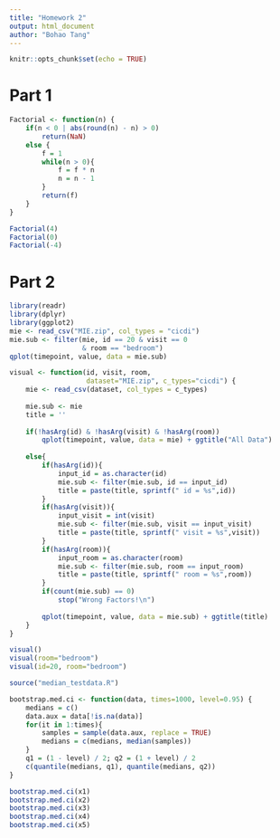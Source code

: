 ```yaml
---
title: "Homework 2"
output: html_document
author: "Bohao Tang"
---
```


```r
knitr::opts_chunk$set(echo = TRUE)
```

# Part 1
```r
Factorial <- function(n) {
    if(n < 0 | abs(round(n) - n) > 0)
        return(NaN)
    else {
        f = 1
        while(n > 0){
            f = f * n
            n = n - 1
        }
        return(f)
    }
}
```
```r
Factorial(4)
Factorial(0)
Factorial(-4)

```

# Part 2

```r
library(readr)
library(dplyr)
library(ggplot2)
mie <- read_csv("MIE.zip", col_types = "cicdi")
mie.sub <- filter(mie, id == 20 & visit == 0 
                  & room == "bedroom")
qplot(timepoint, value, data = mie.sub)
```
```r
visual <- function(id, visit, room, 
                   dataset="MIE.zip", c_types="cicdi") {
    mie <- read_csv(dataset, col_types = c_types)
    
    mie.sub <- mie
    title = ''
    
    if(!hasArg(id) & !hasArg(visit) & !hasArg(room)) 
        qplot(timepoint, value, data = mie) + ggtitle("All Data")
    
    else{
        if(hasArg(id)){
            input_id = as.character(id)
            mie.sub <- filter(mie.sub, id == input_id)
            title = paste(title, sprintf(" id = %s",id))
        }
        if(hasArg(visit)){
            input_visit = int(visit)
            mie.sub <- filter(mie.sub, visit == input_visit)
            title = paste(title, sprintf(" visit = %s",visit))
        }
        if(hasArg(room)){
            input_room = as.character(room)
            mie.sub <- filter(mie.sub, room == input_room)
            title = paste(title, sprintf(" room = %s",room))
        }
        if(count(mie.sub) == 0)
            stop("Wrong Factors!\n")
        
        qplot(timepoint, value, data = mie.sub) + ggtitle(title)
    }
}

```
```r
visual()
visual(room="bedroom")
visual(id=20, room="bedroom")
```

```r
source("median_testdata.R")

bootstrap.med.ci <- function(data, times=1000, level=0.95) {
    medians = c()
    data.aux = data[!is.na(data)]
    for(it in 1:times){
        samples = sample(data.aux, replace = TRUE)
        medians = c(medians, median(samples))
    }
    q1 = (1 - level) / 2; q2 = (1 + level) / 2
    c(quantile(medians, q1), quantile(medians, q2))
} 
```

```r
bootstrap.med.ci(x1)
bootstrap.med.ci(x2)
bootstrap.med.ci(x3)
bootstrap.med.ci(x4)
bootstrap.med.ci(x5)
```